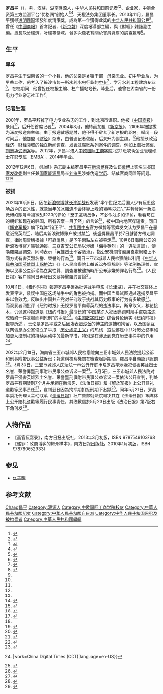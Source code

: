 {{Infobox person
| 图像       = 
| 图像说明   = 
| 姓名       = 罗昌平
| 本名       = 
| 出生日期   = {{birth date and age|1980|12|27}}
| 出生地     = {{PRC}}[[湖南省|湖南省]][[涟源市|涟源县]]
| 死亡日期   = <!--卒年在前生年在后{{death date and age|}} 或 {{death year and age| }}  -->
| 死亡地     = 
| 政党       = 
| 政治运动   = 
| 别名       = 
| 种族       = 汉族
| 母校       = [[中欧国际工商学院|中欧国际工商学院]]
| 职业       = 记者、企业家
| 活跃时期   = 2012年至今
| 机构       = 优格网
| 研究领域   = 
| 知名作品   = 《高官反腐录》<br>《递罪：政商博弈的郴州样本》
| 宗教信仰   = 
| 配偶       = <!--{{marriage|姓名|年份}} -->
| 子女       = 
| 父母       = 
| 亲属       = 
| 受影响于   = 
| 影响于     = 
| 获奖       = [[透明国际|透明国际]]年度清廉獎（2013年）
| 网站       = <!-- {{URL| }} -->
}}
'''罗昌平'''（{{bd|1980年|12月27日|||catIdx=Luo罗昌平}}），男，汉族，[[湖南省|湖南]][[涟源市|涟源]]人，[[中华人民共和国|中华人民共和国]]前记者<ref name="hx">{{Cite web|title=罗昌平|url=http://renwu.hexun.com/figure_7913.shtml|access-date=2013-05-16|publisher=和讯|archive-url=https://web.archive.org/web/20130816141621/http://renwu.hexun.com/figure_7913.shtml|archive-date=2013-08-16|dead-url=yes}}</ref><ref name="wywy">{{Cite web|title=刘铁男落马内幕:情妇反目后提供关键举报信息|url=http://news.jcrb.com/jxsw/201305/t20130513_1108838.html|access-date=2021-10-08|date=2013-05-13|publisher=正义网}}</ref>、企业家，中德合资第三方监测平台“优格网”创始人<ref>{{cite web |author1=张志伟 |title=专访优恪网CEO罗昌平：在质疑中前行 |url=https://it.sohu.com/20150522/n413526200.shtml |website=搜狐科技}}</ref><ref>{{cite web |author1=谭缘 |title=对话罗昌平：做了15年记者后，我为什么转行了 |url=http://www.mycaijing.com.cn/news/2019/07/01/307225.html |website=深蓝财经}}</ref>、天椒法务集团董事长。2013年11月，羅昌平獲得[[透明國際|透明國際]]頒發年度清廉獎，成為第一位獲得此獎的[[中華人民共和國國籍法|中华人民共和国公民]]<ref>{{Cite web|title=中國記者羅昌平獲透明國際年度清廉獎|url=https://www.bbc.com/zhongwen/trad/world/2013/11/131108_integrity_award_luochangping|access-date=2021-10-08|date=2013-11-08|work=BBC News 中文}}</ref>。曾任《[[中国商报|中國商報]]》首席記者、《[[新京報|新京報]]》深度報導部主編，與《財經》雜誌副主編。擅長政治經濟、財經等領域，曾多次發表有關於官員貪腐的調查報導<ref name="非議">{{Cite web|title=非議《長津湖》 媒體人羅昌平傳被警方帶走|url=https://hd.stheadline.com/news/realtime/chi/2258521/即時-中國-非議-長津湖-媒體人羅昌平傳被警方帶走|access-date=2021-10-08|date=2021-10-08|work=[[頭條日報|頭條日報]]}}</ref>。

==生平==
=== 早年 ===
罗昌平生于湖南省的一个小镇，他的父亲是乡镇干部，母亲无业。初中毕业后，为早些工作，他考入了长沙市的一所水利水电行业的[[中等专业学校|中专]]<ref name="figure">{{Cite news |url=https://news.qq.com/a/20131128/007049_all.htm |title=罗昌平：扒粪者 |work=人物 |date=2013-11-28 |via=腾讯网 |accessdate=2021-10-09}}</ref>，学习水利工程建筑专业<ref name="GQ">{{Cite news |url=http://www.gq.com.cn/celebrity/news_1815d5197dc448f7-7.html |title=年度媒体人：调查记者罗昌平 |work=智族GQ |date=2013-09-08 |accessdate=2021-10-09}}</ref>。在校期间，他曾担任校报主编、校广播站站长。毕业后，他曾在湖南省的一份电力行业杂志社工作<ref name="figure" />。

=== 记者生涯 ===
2001年，罗昌平辞掉了电力专业杂志的工作，到北京市谋职。他被《[[中国商报|中国商报]]》录用<ref name="figure" />，后升任首席记者<ref name="hx" />。2004年3月，他转而加盟《[[新京报|新京报]]》，2006年被提拔为深度报道部主编。由于报道敏感题材，他不得不辞去了新京报的职务。赋闲一段时间后，他加盟《[[财经_(杂志)|财经]]》杂志，由普通记者做起，后来升为副主编。<ref name="figure" />他擅长政治经济、财经领域的独立新闻调查，发表过腐败系列案件的调查，例如[[陈良宇事件|上海社保案]]、[[刘志华_(1949年)|刘志华]][[刘志华受贿案|受贿案]]等。2012年，罗昌平进入[[中欧国际工商学院|中欧国际工商学院]]北京1班攻读企业管理硕士在职专班（[[EMBA|EMBA]]），2014年毕业。

2012年12月6日，《财经》杂志副主编罗昌平在[[新浪博客|新浪博客]]及认证[[微博|微博]]上实名举报[[中华人民共和国国家发展和改革委员会|国家发改委]]副主任兼[[国家能源局|国家能源局]]局长[[刘铁男|刘铁男]]涉嫌伪造[[学历|学历]]、结成官商同盟等问题。<ref name="hx" /><ref>{{Cite web|title=刘铁男涉嫌严重违纪被调查|url=http://wfwb.wfnews.com.cn/content/20130513/Articel12002EL.htm|access-date=2021-10-08|date=2013-05-13|publisher=潍坊晚报数字报刊}}</ref>

===被捕===
2021年10月6日，因在[[新浪微博|新浪微博]]就[[长津湖战役|长津湖战役]]发表“半个世纪之后国人少有反思这场战争的正义性，就像当年的[[冰雕连|冰雕连]]不会怀疑上峰的‘英明决策’。”并轉發另一新浪微博的账号幸福微甜1233的评论「至于这场战争，不必作过多的评价，看看现在的朝鲜和现在的韩国，所有答案一目了然」的言论<ref>{{Cite web|title=“侵害英雄烈士名誉、荣誉罪”泛滥下的罗昌平案_民生观察 关注底层民众命运|url=https://msguancha.com/a/lanmu2/2021/1011/21347.html|access-date=2021-10-11|work=msguancha.com}}</ref>，被中国内地官媒谴责。同日《[[解放軍報|解放军报]]》旗下媒体“钧正平”、[[中国共产主义青年团中央委员会|共青团中央]]官方微博等官媒发文认为罗昌平在恶意诋毁英烈<ref>{{Cite web|title=下午察：爱国电影容不得批评吗？|url=https://www.zaobao.com.sg/realtime/china/story20211007-1201127|access-date=2021-10-07|date=2021-10-07|work=[[联合早报|联合早报]]|archive-url=https://archive.vn/qzlnL|archive-date=2021-10-07|dead-url=no}}</ref>，随后其新浪微博账户被封禁<ref>{{cite web|title=微博：发布诋毁英烈错误内容，账号@罗昌平被关闭处理|url=http://finance.sina.com.cn/jjxw/2021-10-08/doc-iktzscyx8523295.shtml|website=新浪财经|publisher=@微博管理员}}</ref>。後盛傳羅昌平於7日就警方帶走調查，律師周雷稱根據「可靠消息」是下午兩點左右被帶走<ref name="非議" />。10月8日海南公安的[[新浪微博|新浪微博]]官方賬號通報，三亞吉安公安局以涉嫌「侮辱英烈」的「違法言論」，傳喚羅開展調查，同時表示「英雄烈士不容褻瀆」，指公安機關會嚴厲查處網絡上不同方式有害英烈名譽、榮譽的行為<ref>{{Cite web|title=警方：大V"罗某平"涉嫌侮辱志愿军英烈 已被依法刑拘|url=https://mil.news.sina.com.cn/china/2021-10-08/doc-iktzscyx8520480.shtml|access-date=2021-10-08|author=高楼|date=2021-10-08|work=新浪军事|publisher=[[北京日报|北京日报]]·长安街知事}}</ref>。同日三亚市城郊人民检察院以引用《[[中华人民共和国英雄烈士保护法|中华人民共和国英雄烈士保护法]]》《{{S|中华人民共和国民事诉讼法}}》《人民检察院公益诉讼办案规则》等法例為理據，宣佈以民事公益诉讼為立案性質、調查羅被逮捕時所公佈涉嫌的罪名行為<ref>{{Cite web|title=三亚检方对罗某平侵害英雄烈士名誉、荣誉违法行为进行公益诉讼立案调查|url=https://static.cdsb.com/micropub/Articles/202110/890ee16936d68e974bd9f28e7ffbf937.html|access-date=2021-10-08|date=2021-10-08|publisher=[[红星新闻|红星新闻]]}}</ref>。《人民日报》客户端同日再發出文章抨擊羅的言論<ref>{{Cite web|title=罗某平被拘，人民日报：敢公然侮辱英烈，看看迎接你的是什么|url=https://www.thepaper.cn/newsDetail_forward_14816810|access-date=2021-10-08|author=郑岩|date=2021-10-08|work=澎湃新闻|publisher=|agency=[[人民日报|人民日报]]}}</ref>。

10月11日，《[[纽约时报|纽约时报]]》報道罗昌平因為批评战争电影《[[长津湖_(电影)|长津湖]]》，并在社交媒体上发表评论，质疑中国在这场战争中的角色被拘捕。而中国当局试图通过逮捕罗昌平来以儆效尤，反映出中国共产党对任何敢于挑战其历史叙事的行为有多敏感<ref>{{Cite web|title=前调查记者罗昌平因批评《长津湖》遭刑拘|url=https://cn.nytimes.com/china/20211011/luo-changping-china-battle-at-lake-changjin/|access-date=2021-10-18|date=2021-10-11|last=Myers|first=Steven Lee|work=纽约时报中文网|language=zh-hans}}</ref>。而观察者网批评《纽约时报》无视罗昌平侮辱英烈的违法事实，断章取义，移花接木，讥讽这种报道是《纽约时报》最擅长的“中国某杀人犯因逃跑时顺手盗窃路边晾晒的一件衣服而判死刑”的手法<ref>{{Cite web|title=移花接木！《纽约时报》竟称大V“罗某平”被刑拘因批评《长津湖》|url=https://www.guancha.cn/internation/2021_10_16_611103.shtml|access-date=2021-10-17|work=www.guancha.cn}}</ref>。《[[中国数字时代|中国数字时代]]》综合评论确实《纽约时报》报导所述 ，无论是罗昌平或之后因发表[[炒飯|蛋炒饭]]的博主的逮捕和拘留，以及国家互联网信息办公室设立了举报「[[历史虚无主义|历史虚无主义]]」的热线，这些都是中共对历史叙事施加更大控制权的持续运动中的最新举措，特别是在涉及到党在历史事件中的作用<ref>{{Cite web|title=Former Journalist Luo Changping Detained for Defaming “Heroes and Martyrs”|url=https://chinadigitaltimes.net/2021/10/former-journalist-luo-changping-detained-for-defaming-heroes-and-martyrs/|access-date=2021-10-18|date=2021-10-14|last=Oct 14|first=Cindy Carter {{!}}|work=China Digital Times (CDT)|language=en-US}}</ref>。

2022年2月18日，海南省三亚市城郊人民检察院向三亚市城郊人民法院提起公诉和刑事附带民事公益诉讼；報道稱檢察機關在審查起訴期間，羅昌平自願認罪認罰<ref>{{Cite web|title=海南检察机关依法对罗某平提起公诉和刑事附带民事公益诉讼|url=http://society.people.com.cn/n1/2022/0219/c1008-32355268.html|date=2022-02-19|work=人民网}}</ref>。3月30日，三亚市城郊人民法院一审公开开庭审理罗昌平涉嫌犯侵害英雄烈士名誉、荣誉罪暨刑事附带民事公益诉讼一案<ref>{{cite news |title=罗昌平涉嫌侵害英雄烈士名誉、荣誉暨刑事附带民事公益诉讼一案一审开庭 |url=https://news.cctv.com/2022/03/30/ARTIs7EKTVtAmeZuxGVLhCfT220330.shtml |accessdate=2022-05-05 |work=央视网 |date=2022-03-30}}</ref>。5月5日，三亚市城郊人民法院对罗昌平侵害英雄烈士名誉、荣誉暨刑事附带民事公益诉讼一案依法公开宣判，判处罗昌平有期徒刑7个月并承担在新浪网、《法治日报》和《解放军报》上公开赔礼道歉等民事责任<ref>{{cite news |title=侵害英烈名誉荣誉，罗昌平被判七个月并公开赔礼道歉 |url=https://www.chinanews.com.cn/sh/2022/05-05/9747001.shtml |accessdate=2022-05-05 |work=中国新闻网 |date=2022-05-05}}</ref>，宣判翌日因為拘押期扣抵刑期下出獄<ref>{{cite news |title=罗昌平刑满出狱瘦了18斤 |url=https://www.rfa.org/mandarin/Xinwen/9-05082022152219.html |work=自由亞洲電台 |date=2022-05-08}}</ref>。同年5月21日，罗昌平委托代理人主动联系《[[法治日报|法治日报]]》社广告部就法院判决其在《法治日报》等媒体上公开赔礼道歉等履行民事责任，其致歉信於5月23日出版《法治日报》第7版右下角刊发<ref>{{cite news |title=侮辱“冰雕连”的罗昌平在媒体上公开致歉，致歉信全文公布 |url=http://www.xhby.net/index/202205/t20220523_7552454.shtml |accessdate=2022-05-23 |work=法治日报 |date=2022-05-23}}</ref>。

==人物作品==
* 《高官反腐录》，南方日报出版社，2013年3月初版，ISBN 9787549103768
* 《递罪：政商博弈的郴州样本》，南方日报出版社，2010年1月初版，ISBN 9787806529331

==参见==
*[[仇子明|仇子明]]
==参考文献==
{{reflist}}

{{DEFAULTSORT:Luo罗}}
[[Category:罗姓|Chang昌平]]
[[Category:漣源人|Category:漣源人]]
[[Category:中欧国际工商学院校友|Category:中欧国际工商学院校友]]
[[Category:中華人民共和國記者|Category:中華人民共和國記者]]
[[Category:中華人民共和國自由派|Category:中華人民共和國自由派]]
[[Category:中华人民共和国囚犯及被拘留者|Category:中华人民共和国囚犯及被拘留者]]
[[Category:中華人民共和國編輯|Category:中華人民共和國編輯]]